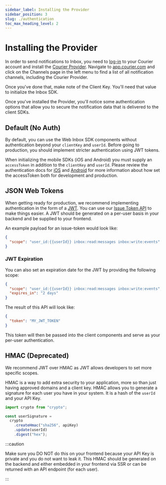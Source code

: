 ```yaml
---
sidebar_label: Installing the Provider
sidebar_position: 3
slug: ./authentication
toc_max_heading_level: 2
---
```

# Installing the Provider

In order to send notifications to Inbox, you need to [log-in](https://app.courier.com/login) to your Courier account and install the [Courier Provider](https://app.courier.com/channels/courier). Navigate to [app.courier.com](https://app.courier.com/) and click on the Channels page in the left menu to find a list of all notification channels, including the Courier Provider.

Once you've done that, make note of the Client Key. You'll need that value to initialize the Inbox SDK.

Once you've installed the Provider, you'll notice some authentication options that allow you to secure the notification data that is delivered to the client SDKs.

## Default (No Auth)

By default, you can use the Web Inbox SDK components without authentication beyond your `clientKey` and `userId`. Before going to production, you should implement stricter authentication using JWT tokens.

When initializing the mobile SDKs (iOS and Android) you must supply an `accessToken` in addition to the `clientKey` and `userId`. Please review the authentication docs for [iOS](https://github.com/trycourier/courier-ios/blob/master/Docs/Authentication.md) and [Android](https://github.com/trycourier/courier-android/blob/master/Docs/Authentication.md) for more information about how set the accessToken both for development and production.

## JSON Web Tokens

When getting ready for production, we recommend implementing authentication in the form of a [JWT](https://jwt.io/).  You can use our [Issue Token API](https://www.courier.com/docs/reference/auth/issue-token/) to make things easier.  A JWT should be generated on a per-user basis in your backend and be supplied to your frontend.

An example payload for an issue-token would look like:

```json
{
  "scope": "user_id:{{userId}} inbox:read:messages inbox:write:events"
}
```

### JWT Expiration

You can also set an expiration date for the JWT by providing the following scope:


```json
{
  "scope": "user_id:{{userId}} inbox:read:messages inbox:write:events",
  "expires_in": "2 days"
}
```

The result of this API will look like:

```json
{
  "token": "MY_JWT_TOKEN"
}
```

This token will then be passed into the client components and serve as your per-user authentication.

## HMAC (Deprecated)

We recommend JWT over HMAC as JWT allows developers to set more specific scopes.  

HMAC is a way to add extra security to your application, more so than just having approved domains and a client key. HMAC allows you to generate a signature for each user you have in your system. It is a hash of the `userId` and your API Key.

```ts
import crypto from "crypto";

const userSignature =
  crypto
    .createHmac("sha256", apiKey)
    .update(userId)
    .digest("hex");
```

:::caution

Make sure you DO NOT do this on your frontend because your API Key is private and you do not want to leak it. This HMAC should be generated on the backend and either embedded in your frontend via SSR or can be returned with an API endpoint (for each user).

:::